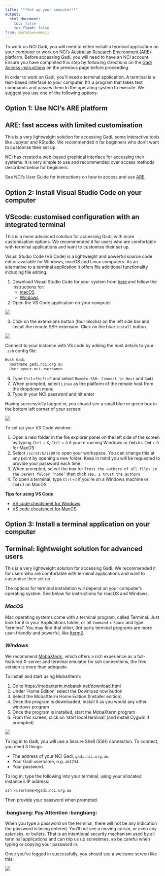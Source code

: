 ```yaml
---
title: "**Set up your computer**"
output:
  html_document:
    toc: false
    toc_float: false
from: markdown+emoji
---
```


To work on NCI Gadi, you will need to either install a terminal application on your computer or work on [NCI's Australian Research Environment (ARE)](https://are.nci.org.au/) platform. Before accessing Gadi, you will need to have an NCI account. Ensure you have completed this step by following directions on the [Gadi Access instructions](./notebooks/gadi_access.qmd) on the previous page before proceeding. 

In order to work on Gadi, you'll need a terminal application. A terminal is a text-based interface to your computer. It's a program that takes text commands and passes them to the operating system to execute. We suggest you use one of the following options: 

## **Option 1: Use NCI's ARE platform**

::: {.callout-note}

## ARE: fast access with limited customisation
This is a very lightweight solution for accessing Gadi, some interactive tools like Jupyter and RStudio. We recommended it for beginners who don't want to customise their set up.
:::

NCI has created a web-based graphical interface for accessing their systems. It is very simple to use and recommended over access methods described below for beginners. 



See NCI's User Guide for instructions on how to access and use [ARE](https://opus.nci.org.au/display/Help/ARE+User+Guide). 



## **Option 2: Install Visual Studio Code on your computer**

::: {.callout-note}

## VScode: customised configuration with an integrated terminal
This is a more advanced solution for accessing Gadi, with more customisation options. We recommended it for users who are comfortable with terminal applications and want to customise their set up. 
:::

Visual Studio Code (VS Code) is a lightweight and powerful source code editor available for Windows, macOS and Linux computers. As an alternative to a terminal application it offers file additional functionality including file editing. 

1. Download Visual Studio Code for your system from [here](https://code.visualstudio.com/download) and follow the instructions for:
    * [macOS](https://code.visualstudio.com/docs/setup/mac)
    * [Windows](https://code.visualstudio.com/docs/setup/windows)

2. Open the VS Code application on your computer 

![](https://user-images.githubusercontent.com/73086054/224881239-86457c3f-9f8f-4724-b780-c633ea8d2180.png)

3. Click on the extensions button (four blocks) on the left side bar and install the remote SSH extension. Click on the blue `install` button. 

![](https://user-images.githubusercontent.com/73086054/224881365-2517157c-7bf9-4bd3-ba98-c9d7e3653674.png)

Connect to your instance with VS code by adding the host details to your `.ssh` config file:

  ```default
  Host Gadi
    HostName gadi.nci.org.au
    User <your-nci-username>
  ```

  6. Type `Ctrl`+`Shift`+`P` and select `Remote-SSH: Connect to Host` and `Gadi` 
  7. When prompted, select `Linux` as the platform of the remote host from the dropdown menu 
  8. Type in your NCI password and hit enter 

Having successfully logged in, you should see a small blue or green box in the bottom left corner of your screen:

![](../fig/vs_gadi_connect.png)

To set up your VS Code window:

1. Open a new folder in the file explorer panel on the left side of the screen by typing `Ctrl` + `K`, `Ctrl` + `O` if you're running Windows or `Cmd`+`K`+ `Cmd` + `O` for MacOS 
2. Select `/scratch/iz89` to open your workspace. You can change this at any point by opening a new folder. Keep in mind you will be requested to provide your password each time.
2. When prompted, select the box for `Trust the authors of all files in the parent folder ‘home’` then click `Yes, I trust the authors`
3.	To open a terminal, type `Ctrl`+`J` if you're on a Windows machine or `Cmd`+`J` on MacOS

**Tips for using VS Code**

* [VS code cheatsheet for Windows](https://code.visualstudio.com/shortcuts/keyboard-shortcuts-windows.pdf)
* [VS code cheatsheet for MacOS](https://code.visualstudio.com/shortcuts/keyboard-shortcuts-macos.pdf)

## **Option 3: Install a terminal application on your computer** 

::: {.callout-note}

## Terminal: lightweight solution for advanced users
This is a very lightweight solution for accessing Gadi. We recommended it for users who are comfortable with terminal applications and want to customise their set up.
:::

The options for terminal installation will depend on your computer's operating system. See below for instructions for macOS and Windows. 

### ***MacOS***

Mac operating systems come with a terminal program, called Terminal. Just look for it in your Applications folder, or hit `Command` + `Space` and type 'terminal'. You may find that other, 3rd party terminal programs are more user-friendly and powerful, like [Iterm2](https://iterm2.com/).

### ***Windows*** 

We recommend [MobaXterm](https://mobaxterm.mobatek.net/download.html), which offers a rich experience as a full-featured X-server and terminal emulator for ssh connections, the free version is more than adequate.

To install and start using MobaXterm:

1. Go to https://mobaxterm.mobatek.net/download.html
2. Under ‘Home Edition’ select the Download now button
3. Select the MobaXterm Home Edition (Installer edition)
4. Once the program is downloaded, install it as you would any other windows program
5. Once the program is installed, start the MobaXterm program
6. From this screen, click on ‘start local terminal’ (and install Cygwin if prompted) 

![](https://user-images.githubusercontent.com/73086054/224888551-527c08c3-90fa-4f6b-beaf-308114880624.png)

To log in to Gadi, you will use a Secure Shell (SSH) connection. To connect, you need 3 things:

* The address of your NCI Gadi, `gadi.nci.org.au`.
* Your Gadi username, e.g. `ab1234`.
* Your password. 

To log in: type the following into your terminal, using your allocated instance’s IP address:

```default
ssh <username>@gadi.nci.org.au
```

Then provide your password when prompted. 

::: {.callout-warning}
### :bangbang: Pay Attention :bangbang:
When you type a password on the terminal, there will not be any indication the password is being entered. You'll not see a moving cursor, or even any asterisks, or bullets. That is an intentional security mechanism used by all terminal applications and can trip us up sometimes, so be careful when typing or copying your password in.  
:::

Once you've logged in successfully, you should see a welcome screen like this: 

![](../fig/terminal_gadi_connect.png)